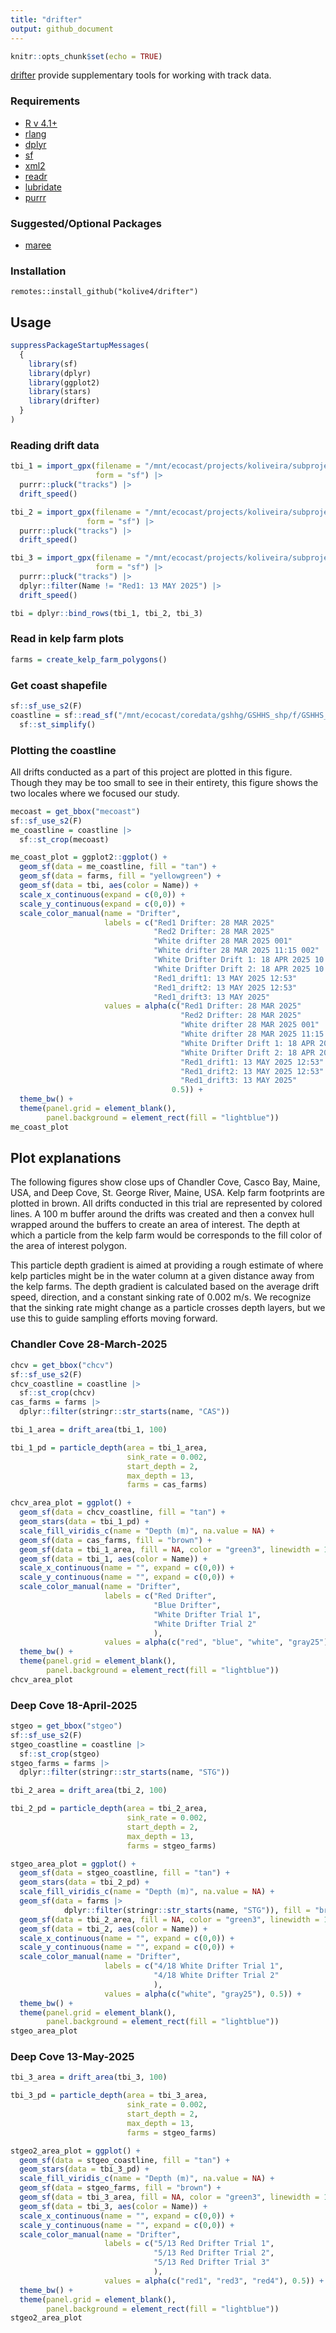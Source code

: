 ```yaml
---
title: "drifter"
output: github_document
---
```


```r
knitr::opts_chunk$set(echo = TRUE)
```

[drifter](https://github.com/kolive4/drifter) provide supplementary tools for working with track data.

### Requirements

-   [R v 4.1+](https://www.r-project.org/)
-   [rlang](https://CRAN.R-project.org/package=rland)
-   [dplyr](https://CRAN.R-project.org/package=dplyr)
-   [sf](https://CRAN.R-project.org/package=sf)
-   [xml2](https://CRAN.R-project.org/package=xml2)
-   [readr](https://CRAN.R-project.org/package=readr)
-   [lubridate](https://CRAN.R-project.org/package=lubridate)
-   [purrr](https://CRAN.R-project.org/package=purrr)

### Suggested/Optional Packages
-   [maree](https://github.com/BigelowLab/maree)

### Installation

```        
remotes::install_github("kolive4/drifter")
```

## Usage

```r
suppressPackageStartupMessages(
  {
    library(sf)
    library(dplyr)
    library(ggplot2)
    library(stars)
    library(drifter)
  }
)
```

### Reading drift data
```r
tbi_1 = import_gpx(filename = "/mnt/ecocast/projects/koliveira/subprojects/drifter/inst/ex_data/TBI_drifts/TBI_drifts_28_03_2025.GPX",
                   form = "sf") |>
  purrr::pluck("tracks") |>
  drift_speed()

tbi_2 = import_gpx(filename = "/mnt/ecocast/projects/koliveira/subprojects/drifter/inst/ex_data/TBI_drifts/TBI_drifts_18_04_2025.GPX",
                 form = "sf") |>
  purrr::pluck("tracks") |>
  drift_speed()

tbi_3 = import_gpx(filename = "/mnt/ecocast/projects/koliveira/subprojects/drifter/inst/ex_data/TBI_drifts/TBI_drifts_13_05_2025.GPX",
                   form = "sf") |>
  purrr::pluck("tracks") |>
  dplyr::filter(Name != "Red1: 13 MAY 2025") |>
  drift_speed()

tbi = dplyr::bind_rows(tbi_1, tbi_2, tbi_3)
```

### Read in kelp farm plots
```r
farms = create_kelp_farm_polygons()
```

### Get coast shapefile
```r
sf::sf_use_s2(F)
coastline = sf::read_sf("/mnt/ecocast/coredata/gshhg/GSHHS_shp/f/GSHHS_f_L1.shp") |>
  sf::st_simplify()
```

### Plotting the coastline
All drifts conducted as a part of this project are plotted in this figure. Though they may be too small to see in their entirety, this figure shows the two locales where we focused our study. 
```r
mecoast = get_bbox("mecoast")
sf::sf_use_s2(F)
me_coastline = coastline |>
  sf::st_crop(mecoast)

me_coast_plot = ggplot2::ggplot() +
  geom_sf(data = me_coastline, fill = "tan") +
  geom_sf(data = farms, fill = "yellowgreen") +
  geom_sf(data = tbi, aes(color = Name)) +
  scale_x_continuous(expand = c(0,0)) +
  scale_y_continuous(expand = c(0,0)) +
  scale_color_manual(name = "Drifter",
                     labels = c("Red1 Drifter: 28 MAR 2025"                    = "Red Drifter Trial 2 - Chandler Cove",
                                "Red2 Drifter: 28 MAR 2025"                    = "Blue Drifter Trial 2 - Chandler Cove",
                                "White drifter 28 MAR 2025 001"                = "White Drifter Trial 1 - Chandler Cove",
                                "White drifter 28 MAR 2025 11:15 002"          = "White Drifter Trial 2 - Chandler Cove",
                                "White Drifter Drift 1: 18 APR 2025 10:48"     = "White Drifter Trial 1 - St. George",
                                "White Drifter Drift 2: 18 APR 2025 10:48 001" = "White Drifter Trial 2 - St. George",
                                "Red1_drift1: 13 MAY 2025 12:53"               = "Red Drifter Trial 1 - St. George",
                                "Red1_drift2: 13 MAY 2025 12:53"               = "Red Drifter Trial 2 - St. George",
                                "Red1_drift3: 13 MAY 2025"                     = "Red Drifter Trial 3 - St. George"),
                     values = alpha(c("Red1 Drifter: 28 MAR 2025"                    = "red2", 
                                      "Red2 Drifter: 28 MAR 2025"                    = "blue", 
                                      "White drifter 28 MAR 2025 001"                = "white", 
                                      "White drifter 28 MAR 2025 11:15 002"          = "gray25", 
                                      "White Drifter Drift 1: 18 APR 2025 10:48"     = "white", 
                                      "White Drifter Drift 2: 18 APR 2025 10:48 001" = "gray25", 
                                      "Red1_drift1: 13 MAY 2025 12:53"               = "red1", 
                                      "Red1_drift2: 13 MAY 2025 12:53"               = "red3", 
                                      "Red1_drift3: 13 MAY 2025"                     = "red4"), 
                                    0.5)) +
  theme_bw() +
  theme(panel.grid = element_blank(),
        panel.background = element_rect(fill = "lightblue"))
me_coast_plot

```

## Plot explanations
The following figures show close ups of Chandler Cove, Casco Bay, Maine, USA, and Deep Cove, St. George River, Maine, USA. Kelp farm footprints are plotted in brown. All drifts conducted in this trial are represented by colored lines. A 100 m buffer around the drifts was created and then a convex hull wrapped around the buffers to create an area of interest. The depth at which a particle from the kelp farm would be corresponds to the fill color of the area of interest polygon. 

This particle depth gradient is aimed at providing a rough estimate of where kelp particles might be in the water column at a given distance away from the kelp farms. The depth gradient is calculated based on the average drift speed, direction, and a constant sinking rate of 0.002 m/s. We recognize that the sinking rate might change as a particle crosses depth layers, but we use this to guide sampling efforts moving forward.

### Chandler Cove 28-March-2025
```r
chcv = get_bbox("chcv")
sf::sf_use_s2(F)
chcv_coastline = coastline |>
  sf::st_crop(chcv)
cas_farms = farms |>
  dplyr::filter(stringr::str_starts(name, "CAS"))

tbi_1_area = drift_area(tbi_1, 100) 

tbi_1_pd = particle_depth(area = tbi_1_area,
                          sink_rate = 0.002,
                          start_depth = 2,
                          max_depth = 13,
                          farms = cas_farms)

chcv_area_plot = ggplot() +
  geom_sf(data = chcv_coastline, fill = "tan") +
  geom_stars(data = tbi_1_pd) +
  scale_fill_viridis_c(name = "Depth (m)", na.value = NA) +
  geom_sf(data = cas_farms, fill = "brown") +
  geom_sf(data = tbi_1_area, fill = NA, color = "green3", linewidth = 1) +
  geom_sf(data = tbi_1, aes(color = Name)) +
  scale_x_continuous(name = "", expand = c(0,0)) +
  scale_y_continuous(name = "", expand = c(0,0)) +
  scale_color_manual(name = "Drifter",
                     labels = c("Red Drifter",
                                "Blue Drifter",
                                "White Drifter Trial 1",
                                "White Drifter Trial 2"
                                ),
                     values = alpha(c("red", "blue", "white", "gray25"), 0.5)) +
  theme_bw() +
  theme(panel.grid = element_blank(),
        panel.background = element_rect(fill = "lightblue"))
chcv_area_plot
```

### Deep Cove 18-April-2025
```r
stgeo = get_bbox("stgeo")
sf::sf_use_s2(F)
stgeo_coastline = coastline |>
  sf::st_crop(stgeo)
stgeo_farms = farms |>
  dplyr::filter(stringr::str_starts(name, "STG"))

tbi_2_area = drift_area(tbi_2, 100)

tbi_2_pd = particle_depth(area = tbi_2_area,
                          sink_rate = 0.002,
                          start_depth = 2,
                          max_depth = 13,
                          farms = stgeo_farms)

stgeo_area_plot = ggplot() +
  geom_sf(data = stgeo_coastline, fill = "tan") +
  geom_stars(data = tbi_2_pd) +
  scale_fill_viridis_c(name = "Depth (m)", na.value = NA) +
  geom_sf(data = farms |>
            dplyr::filter(stringr::str_starts(name, "STG")), fill = "brown") +
  geom_sf(data = tbi_2_area, fill = NA, color = "green3", linewidth = 1) +
  geom_sf(data = tbi_2, aes(color = Name)) +
  scale_x_continuous(name = "", expand = c(0,0)) +
  scale_y_continuous(name = "", expand = c(0,0)) +
  scale_color_manual(name = "Drifter",
                     labels = c("4/18 White Drifter Trial 1",
                                "4/18 White Drifter Trial 2"
                                ),
                     values = alpha(c("white", "gray25"), 0.5)) +
  theme_bw() +
  theme(panel.grid = element_blank(),
        panel.background = element_rect(fill = "lightblue"))
stgeo_area_plot

```

### Deep Cove 13-May-2025
```r
tbi_3_area = drift_area(tbi_3, 100)

tbi_3_pd = particle_depth(area = tbi_3_area,
                          sink_rate = 0.002,
                          start_depth = 2,
                          max_depth = 13,
                          farms = stgeo_farms)

stgeo2_area_plot = ggplot() +
  geom_sf(data = stgeo_coastline, fill = "tan") +
  geom_stars(data = tbi_3_pd) +
  scale_fill_viridis_c(name = "Depth (m)", na.value = NA) +
  geom_sf(data = stgeo_farms, fill = "brown") +
  geom_sf(data = tbi_3_area, fill = NA, color = "green3", linewidth = 1) +
  geom_sf(data = tbi_3, aes(color = Name)) +
  scale_x_continuous(name = "", expand = c(0,0)) +
  scale_y_continuous(name = "", expand = c(0,0)) +
  scale_color_manual(name = "Drifter",
                     labels = c("5/13 Red Drifter Trial 1",
                                "5/13 Red Drifter Trial 2",
                                "5/13 Red Drifter Trial 3"
                                ),
                     values = alpha(c("red1", "red3", "red4"), 0.5)) +
  theme_bw() +
  theme(panel.grid = element_blank(),
        panel.background = element_rect(fill = "lightblue"))
stgeo2_area_plot
```